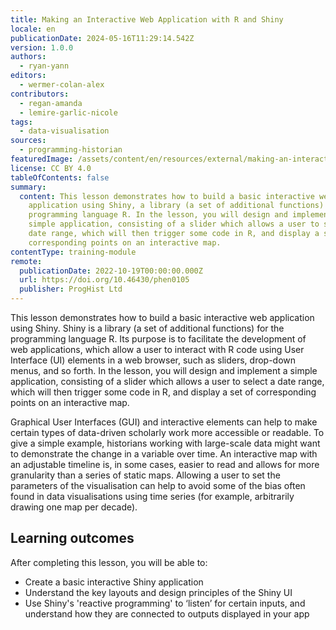```yaml
---
title: Making an Interactive Web Application with R and Shiny
locale: en
publicationDate: 2024-05-16T11:29:14.542Z
version: 1.0.0
authors:
  - ryan-yann
editors:
  - wermer-colan-alex
contributors:
  - regan-amanda
  - lemire-garlic-nicole
tags:
  - data-visualisation
sources:
  - programming-historian
featuredImage: /assets/content/en/resources/external/making-an-interactive-web-application-with-r-and-shiny/image.jpg
license: CC BY 4.0
tableOfContents: false
summary:
  content: This lesson demonstrates how to build a basic interactive web
    application using Shiny, a library (a set of additional functions) for the
    programming language R. In the lesson, you will design and implement a
    simple application, consisting of a slider which allows a user to select a
    date range, which will then trigger some code in R, and display a set of
    corresponding points on an interactive map.
contentType: training-module
remote:
  publicationDate: 2022-10-19T00:00:00.000Z
  url: https://doi.org/10.46430/phen0105
  publisher: ProgHist Ltd
---
```

This lesson demonstrates how to build a basic interactive web application using Shiny. Shiny is a library (a set of additional functions) for the programming language R. Its purpose is to facilitate the development of web applications, which allow a user to interact with R code using User Interface (UI) elements in a web browser, such as sliders, drop-down menus, and so forth. In the lesson, you will design and implement a simple application, consisting of a slider which allows a user to select a date range, which will then trigger some code in R, and display a set of corresponding points on an interactive map.

Graphical User Interfaces (GUI) and interactive elements can help to make certain types of data-driven scholarly work more accessible or readable. To give a simple example, historians working with large-scale data might want to demonstrate the change in a variable over time. An interactive map with an adjustable timeline is, in some cases, easier to read and allows for more granularity than a series of static maps. Allowing a user to set the parameters of the visualisation can help to avoid some of the bias often found in data visualisations using time series (for example, arbitrarily drawing one map per decade).

## Learning outcomes

After completing this lesson, you will be able to:

* Create a basic interactive Shiny application
* Understand the key layouts and design principles of the Shiny UI
* Use Shiny's 'reactive programming' to ‘listen’ for certain inputs, and understand how they are connected to outputs displayed in your app

<ExternalResource title="Interested in learning more?" subtitle="Check out this lesson on Programming Historian's website" url="https://doi.org/10.46430/phen0105" />


